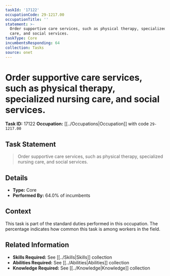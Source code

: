 ```yaml
---
taskId: '17122'
occupationCode: 29-1217.00
occupationTitle: ''
statement: >-
  Order supportive care services, such as physical therapy, specialized nursing
  care, and social services.
taskType: Core
incumbentsResponding: 64
collection: Tasks
source: onet
---
```

# Order supportive care services, such as physical therapy, specialized nursing care, and social services.

**Task ID:** 17122
**Occupation:** [[../Occupations|Occupation]] with code `29-1217.00`

## Task Statement

> Order supportive care services, such as physical therapy, specialized nursing care, and social services.

## Details

- **Type:** Core
- **Performed By:** 64.0% of incumbents

## Context

This task is part of the standard duties performed in this occupation. The percentage indicates how common this task is among workers in the field.

## Related Information

- **Skills Required:** See [[../Skills|Skills]] collection
- **Abilities Required:** See [[../Abilities|Abilities]] collection
- **Knowledge Required:** See [[../Knowledge|Knowledge]] collection
